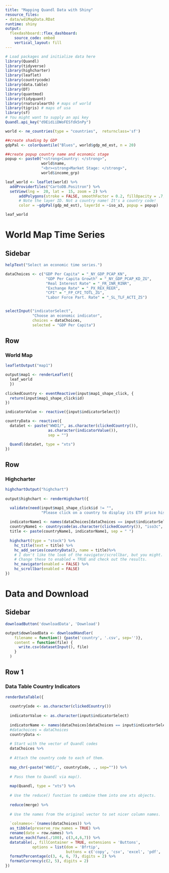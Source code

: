 ```yaml
---
title: "Mapping Quandl Data with Shiny"
resource_files:
- data/wdiMapData.RDat
runtime: shiny
output:
  flexdashboard::flex_dashboard:
    source_code: embed
    vertical_layout: fill
---
```


```r

# Load packages and initialize data here
library(Quandl)
library(tidyverse)
library(highcharter)
library(leaflet)
library(countrycode)
library(data.table)
library(DT)
library(quantmod)
library(tidyquant)
library(rnaturalearth) # maps of world
library(tigris) # maps of usa
library(sf)
# You might want to supply an api key
Quandl.api_key("d9EidiiDWoFESfdk5nPy")

world <- ne_countries(type = "countries",  returnclass='sf')

##create shading by GDP
gdpPal <- colorQuantile("Blues", world$gdp_md_est, n = 20)

##create popup country name and economic stage
popup <- paste0("<strong>Country: </strong>", 
                world$name, 
                "<br><strong>Market Stage: </strong>", 
                world$income_grp)

leaf_world <- leaflet(world) %>%
  addProviderTiles("CartoDB.Positron") %>% 
  setView(lng =  20, lat =  15, zoom = 2) %>%
      addPolygons(stroke = FALSE, smoothFactor = 0.2, fillOpacity = .7, 
      # Note the layer ID. Not a country name! It's a country code! 
      color = ~gdpPal(gdp_md_est), layerId = ~iso_a3, popup = popup)

leaf_world

```


World Map Time Series {data-orientation=rows}
=====================================

Sidebar {.sidebar}
-------------------------------------
  
```r

helpText("Select an economic time series.")

dataChoices <- c("GDP Per Capita" = "_NY_GDP_PCAP_KN",
                  "GDP Per Capita Growth" = "_NY_GDP_PCAP_KD_ZG",
                  "Real Interest Rate" = "_FR_INR_RINR",
                  "Exchange Rate" = "_PX_REX_REER",
                  "CPI" = "_FP_CPI_TOTL_ZG",
                  "Labor Force Part. Rate" = "_SL_TLF_ACTI_ZS")


selectInput("indicatorSelect", 
            "Choose an economic indicator",
            choices = dataChoices,
            selected = "GDP Per Capita")

```

Row {data-height=650}
-------------------------------------

### World Map

```r

leafletOutput("map1")

output$map1 <- renderLeaflet({
  leaf_world
  })
  
clickedCountry <- eventReactive(input$map1_shape_click, {
  return(input$map1_shape_click$id)
})

indicatorValue <- reactive({input$indicatorSelect})

countryData <- reactive({
  dataSet <- paste("WWDI/", as.character(clickedCountry()), 
                   as.character(indicatorValue()), 
                   sep = "")

  Quandl(dataSet, type = "xts")
}) 
```

Row
-------------------------------------

### Highcharter 

```r

highchartOutput("highchart")
   
output$highchart <- renderHighchart({

  validate(need(input$map1_shape_click$id != "",
                "Please click on a country to display its ETF price history."))
  
  indicatorName1 <- names(dataChoices[dataChoices == input$indicatorSelect])
  countryName1 <- countrycode(as.character(clickedCountry()), "iso3c", "country.name")
  title <- paste(countryName1, indicatorName1, sep = " ")
  
  highchart(type = "stock") %>% 
    hc_title(text = title) %>%
    hc_add_series(countryData(), name = title)%>% 
    # I don't like the look of the navigator/scrollbar, but you might. 
    # Change these to enabled = TRUE and check out the results.
    hc_navigator(enabled = FALSE) %>% 
    hc_scrollbar(enabled = FALSE)
})
```

Data and Download
============================

Sidebar {.sidebar}
------------------------------

```r
downloadButton('downloadData', 'Download')

output$downloadData <- downloadHandler(
    filename = function() {paste('country', '.csv', sep='')},
    content = function(file) {
      write.csv(datasetInput(), file)
    }
  )
```


Row 1
------------------------------

### Data Table Country Indicators 


```r
renderDataTable({
    
  countryCode <- as.character(clickedCountry())
  
  indicatorValue <- as.character(input$indicatorSelect)
  
  indicatorName <- names(dataChoices[dataChoices == input$indicatorSelect])
  #datachoices = dataChoices
  countryData <- 
  
  # Start with the vector of Quandl codes
  dataChoices %>%
    
  # Attach the country code to each of them. 
    
  map_chr(~paste("WWDI/", countryCode, ., sep="")) %>% 
  
  # Pass them to Quandl via map().
    
  map(Quandl, type = "xts") %>% 
  
  # Use the reduce() function to combine them into one xts objects.
    
  reduce(merge) %>% 
    
  # Use the names from the original vector to set nicer column names.
    
  `colnames<-`(names(dataChoices)) %>% 
  as_tibble(preserve_row_names = TRUE) %>%
  rename(date = row.names) %>% 
  mutate_each(funs(./100), c(3,4,6,7)) %>% 
  datatable(., fillContainer = TRUE, extensions = 'Buttons', 
            options = list(dom = 'Bfrtip', 
                           buttons = c('copy', 'csv', 'excel', 'pdf', 'print'))) %>% 
  formatPercentage(c(3, 4, 6, 7), digits = 2) %>% 
  formatCurrency(c(2, 5), digits = 2)
})

```

